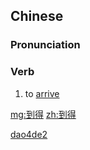 ==Chinese==
{{zh-forms}}

===Pronunciation===
{{zh-pron
|m=dàodé
|cat=v
}}

===Verb===
{{zh-verb}}

# {{lb|zh|literary}} to [[arrive]]

[[Category:Mandarin literary terms|dao4de2]]

[[mg:到得]]
[[zh:到得]]